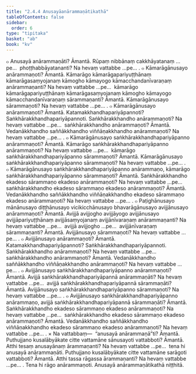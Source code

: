 ```yaml
---
title: "2.4.4 Anusayāanārammaṇātikathā"
tableOfContents: false
sidebar:
  order: 6
type: "tipitaka"
basket: "ab"
book: "kv"
---
```



<DynamicBreadcrumb />

<Division number="554" book="kv" bookNo="32" page="299">

<Paragraph number="1878" book="kv">
๐ Anusayā anārammaṇāti? Āmantā. Rūpaṃ nibbānaṃ cakkhāyatanaṃ …pe…  phoṭṭhabbāyatananti? Na hevaṃ vattabbe …pe… .
</Paragraph>

<Paragraph number="1879" book="kv">
๐ Kāmarāgānusayo anārammaṇoti? Āmantā. Kāmarāgo kāmarāgapariyuṭṭhānaṃ kāmarāgasaṃyojanaṃ kāmogho kāmayogo kāmacchandanīvaraṇaṃ anārammaṇanti? Na hevaṃ vattabbe …pe…  kāmarāgo kāmarāgapariyuṭṭhānaṃ kāmarāgasaṃyojanaṃ kāmogho kāmayogo kāmacchandanīvaraṇaṃ sārammaṇanti? Āmantā. Kāmarāgānusayo sārammaṇoti? Na hevaṃ vattabbe …pe… .
</Paragraph>

<Paragraph number="1880" book="kv">
๐ Kāmarāgānusayo anārammaṇoti? Āmantā. Katamakkhandhapariyāpannoti? Saṅkhārakkhandhapariyāpannoti. Saṅkhārakkhandho anārammaṇoti? Na hevaṃ vattabbe …pe…  saṅkhārakkhandho anārammaṇoti? Āmantā. Vedanākkhandho saññākkhandho viññāṇakkhandho anārammaṇoti? Na hevaṃ vattabbe …pe… .
</Paragraph>

<Paragraph number="1881" book="kv">
๐ Kāmarāgānusayo saṅkhārakkhandhapariyāpanno anārammaṇoti? Āmantā. Kāmarāgo saṅkhārakkhandhapariyāpanno anārammaṇoti? Na hevaṃ vattabbe …pe…  kāmarāgo saṅkhārakkhandhapariyāpanno sārammaṇoti? Āmantā. Kāmarāgānusayo saṅkhārakkhandhapariyāpanno sārammaṇoti? Na hevaṃ vattabbe …pe… .
</Paragraph>

<Paragraph number="1882" book="kv">
๐ Kāmarāgānusayo saṅkhārakkhandhapariyāpanno anārammaṇo, kāmarāgo saṅkhārakkhandhapariyāpanno sārammaṇoti? Āmantā. Saṅkhārakkhandho ekadeso sārammaṇo ekadeso anārammaṇoti? Na hevaṃ vattabbe …pe…  saṅkhārakkhandho ekadeso sārammaṇo ekadeso anārammaṇoti? Āmantā. Vedanākkhandho saññākkhandho viññāṇakkhandho ekadeso sārammaṇo ekadeso anārammaṇoti? Na hevaṃ vattabbe …pe… .
</Paragraph>

</Division>
<Division number="555" book="kv" bookNo="32" page="299">

<Paragraph number="1883" book="kv">
๐ Paṭighānusayo mānānusayo diṭṭhānusayo vicikicchānusayo bhavarāgānusayo avijjānusayo anārammaṇoti? Āmantā. Avijjā avijjogho avijjāyogo avijjānusayo avijjāpariyuṭṭhānaṃ avijjāsaṃyojanaṃ avijjānīvaraṇaṃ anārammaṇanti? Na hevaṃ vattabbe …pe…  avijjā avijjogho …pe…  avijjānīvaraṇaṃ sārammaṇanti? Āmantā. Avijjānusayo sārammaṇoti? Na hevaṃ vattabbe …pe… .
</Paragraph>

<Paragraph number="1884" book="kv">
๐ Avijjānusayo anārammaṇoti? Āmantā. Katamakkhandhapariyāpannoti? Saṅkhārakkhandhapariyāpannoti. Saṅkhārakkhandho anārammaṇoti? Na hevaṃ vattabbe …pe…  saṅkhārakkhandho anārammaṇoti? Āmantā. Vedanākkhandho saññākkhandho viññāṇakkhandho anārammaṇoti? Na hevaṃ vattabbe …pe… .
</Paragraph>

<Paragraph number="1885" book="kv">
๐ Avijjānusayo saṅkhārakkhandhapariyāpanno anārammaṇoti? Āmantā. Avijjā saṅkhārakkhandhapariyāpannā anārammaṇāti? Na hevaṃ vattabbe …pe…  avijjā saṅkhārakkhandhapariyāpannā sārammaṇāti? Āmantā. Avijjānusayo saṅkhārakkhandhapariyāpanno sārammaṇoti? Na hevaṃ vattabbe …pe… .
</Paragraph>

<Paragraph number="1886" book="kv">
๐ Avijjānusayo saṅkhārakkhandhapariyāpanno anārammaṇo, avijjā saṅkhārakkhandhapariyāpannā sārammaṇāti? Āmantā. Saṅkhārakkhandho ekadeso sārammaṇo ekadeso anārammaṇoti? Na hevaṃ vattabbe …pe…  saṅkhārakkhandho ekadeso sārammaṇo ekadeso anārammaṇoti? Āmantā. Vedanākkhandho saññākkhandho viññāṇakkhandho ekadeso sārammaṇo ekadeso anārammaṇoti? Na hevaṃ vattabbe …pe… .
</Paragraph>

</Division>
<Division number="556" book="kv" bookNo="32" page="300">

<Paragraph number="1887" book="kv">
× Na vattabbaṃ—  “anusayā anārammaṇā”ti? Āmantā. Puthujjano kusalābyākate citte vattamāne sānusayoti vattabboti? Āmantā. Atthi tesaṃ anusayānaṃ ārammaṇanti? Na hevaṃ vattabbe …pe…  tena hi anusayā anārammaṇāti. Puthujjano kusalābyākate citte vattamāne sarāgoti vattabboti? Āmantā. Atthi tassa rāgassa ārammaṇanti? Na hevaṃ vattabbe …pe… . Tena hi rāgo anārammaṇoti.

</Paragraph>
</Division>

<Paragraph number="1888" type="center" book="kv">
Anusayā anārammaṇātikathā niṭṭhitā.
</Paragraph>